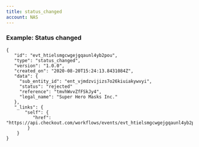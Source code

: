 ```yaml
---
title: status_changed
account: NAS
---
```



### Example: Status changed

    {
       "id": "evt_htielsmgcwgejgqaunl4yb2pou",
       "type": "status_changed",
       "version": "1.0.0",
       "created_on": "2020-08-20T15:24:13.8431084Z",
       "data": {
         "sub_entity_id": "ent_vjmdzvijizs7o26kiuiakywvyi",
         "status": "rejected"
         "reference": "tmvhWvvZfFSkJy4",
         "legal_name": "Super Hero Masks Inc."
       },
       "_links": {
           "self": {
              "href": "https://api.checkout.com/workflows/events/evt_htielsmgcwgejgqaunl4yb2pou"
            }
        }
    }
